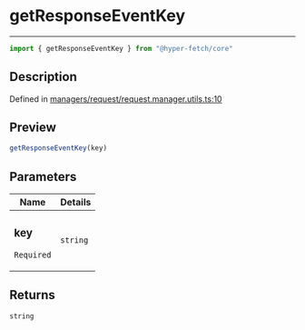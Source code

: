 

# getResponseEventKey

<div class="api-docs__separator" data-reactroot="">

---

</div><div class="api-docs__import" data-reactroot="">

```ts
import { getResponseEventKey } from "@hyper-fetch/core"
```

</div><div class="api-docs__section">

## Description

</div><div class="api-docs__description"><span class="api-docs__do-not-parse">



</span></div><p class="api-docs__definition">

Defined in [managers/request/request.manager.utils.ts:10](https://github.com/BetterTyped/hyper-fetch/blob/3f01c37e/packages/core/src/managers/request/request.manager.utils.ts#L10)

</p><div class="api-docs__section">

## Preview

</div><div class="api-docs__preview fn">

```ts
getResponseEventKey(key)
```

</div><div class="api-docs__section">

## Parameters

</div><div class="api-docs__parameters"><table><thead><tr><th>Name</th><th>Details</th></tr></thead><tbody><tr param-data="key"><td class="api-docs__param-name required">

### key 

`Required`

</td><td class="api-docs__param-type">

`string`

</td></tr></tbody></table></div><div class="api-docs__section">

## Returns

</div><div class="api-docs__returns">

```ts
string
```

</div>